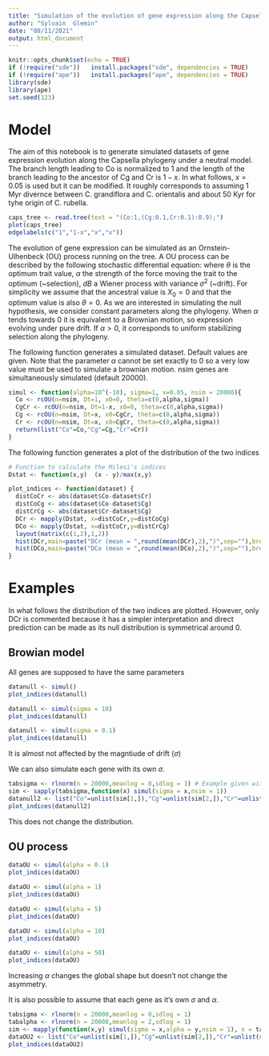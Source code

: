 ```yaml
---
title: "Simulation of the evolution of gene expression along the Capsella phylogeny"
author: "Sylvain  Glemin"
date: "08/11/2021"
output: html_document
---
```


```r
knitr::opts_chunk$set(echo = TRUE)
if (!require("sde"))   install.packages("sde", dependencies = TRUE)
if (!require("ape"))   install.packages("ape", dependencies = TRUE)
library(sde)
library(ape)
set.seed(123)
```

# Model

The aim of this notebook is to generate simulated datasets of gene expression evolution along the Capsella phylogeny under a neutral model. The branch length leading to Co is normalized to $1$ and the length of the branch leading to the ancestor of Cg and Cr is $1-x$. In what follows, $x=0.05$ is used but it can be modified. It roughly corresponds to assuming 1 Myr divernce between C. grandiflora and C. orientalis and about 50 Kyr for tyhe origin of C. rubella.

```r
caps_tree <- read.tree(text = "(Co:1,(Cg:0.1,Cr:0.1):0.9);")
plot(caps_tree)
edgelabels(c("1","1-x","x","x"))
```


The evolution of gene expression can be simulated as an Ornstein-Ulhenbeck (OU) process running on the tree. A OU process can be described by the following stochastic differential equation:
\begin{equation}
  dX = \alpha(\theta - X) + \sigma dB
\end{equation}
where $\theta$ is the optimum trait value, $\alpha$ the strength of the force moving the trait to the optimum (~selection), $dB$ a Wiener process with variance $\sigma^2$ (~drift).
For simplicity we assume that the ancestral value is $X_0 = 0$ and that the optimum value is also $\theta = 0$. As we are interested in simulating the null hypothesis, we consider constant parameters along the phylogeny. When $\alpha$ tends towards 0 it is equivalent to a Brownian motion, so expression evolving under pure drift. If $\alpha >0$, it corresponds to uniform stabilizing selection along the phylogeny.

The following function generates a simulated dataset.
Default values are given. Note that the parameter $\alpha$ cannot be set exactly to 0 so a very low value must be used to simulate a brownian motion. nsim genes are simultaneously simulated (default 20000).

```r
simul <- function(alpha=10^(-10), sigma=1, x=0.05, nsim = 20000){
  Co <- rcOU(n=nsim, Dt=1, x0=0, theta=c(0,alpha,sigma))
  CgCr <- rcOU(n=nsim, Dt=1-x, x0=0, theta=c(0,alpha,sigma))
  Cg <- rcOU(n=nsim, Dt=x, x0=CgCr, theta=c(0,alpha,sigma))
  Cr <- rcOU(n=nsim, Dt=x, x0=CgCr, theta=c(0,alpha,sigma))
  return(list("Co"=Co,"Cg"=Cg,"Cr"=Cr))
}
```


The following function generates a plot of the distribution of the two indices
```r
# Function to calculate the Milesi's indices
Dstat <- function(x,y)  (x - y)/max(x,y)

plot_indices <- function(dataset) {
  distCoCr <- abs(dataset$Co-dataset$Cr)
  distCoCg <- abs(dataset$Co-dataset$Cg)
  distCrCg <- abs(dataset$Cr-dataset$Cg)
  DCr <- mapply(Dstat, x=distCoCr,y=distCoCg)
  DCo <- mapply(Dstat, x=distCoCr,y=distCrCg)
  layout(matrix(c(1,2),1,2))
  hist(DCr,main=paste("DCr (mean = ",round(mean(DCr),2),")",sep=""),breaks=50)
  hist(DCo,main=paste("DCo (mean = ",round(mean(DCo),2),")",sep=""),breaks=50)
}
```


# Examples

In what follows the distribution of the two indices are plotted. However, only DCr is commented because it has a simpler interpretation and direct prediction can be made as its null distribution is symmetrical around 0.

## Browian model

All genes are supposed to have the same parameters

```r
datanull <- simul()
plot_indices(datanull)

datanull <- simul(sigma = 10)
plot_indices(datanull)

datanull <- simul(sigma = 0.1)
plot_indices(datanull)
```
It is almost not affected by the magntiude of drift ($\sigma$)

We can also simulate each gene with its own $\sigma$.

```r
tabsigma <- rlnorm(n = 20000,meanlog = 0,sdlog = 1) # Example given with sigma drawn in a log-normal distribution. Can be anything, including emprical values
sim <- sapply(tabsigma,function(x) simul(sigma = x,nsim = 1))
datanull2 <- list("Co"=unlist(sim[1,]),"Cg"=unlist(sim[2,]),"Cr"=unlist(sim[3,]))
plot_indices(datanull2)
```

This does not change the distribution.


## OU process

```r
dataOU <- simul(alpha = 0.1)
plot_indices(dataOU)

dataOU <- simul(alpha = 1)
plot_indices(dataOU)

dataOU <- simul(alpha = 5)
plot_indices(dataOU)

dataOU <- simul(alpha = 10)
plot_indices(dataOU)

dataOU <- simul(alpha = 50)
plot_indices(dataOU)
```


Increasing $\alpha$ changes the global shape but doesn't not change the asymmetry.

It is also possible to assume that each gene as it's own $\sigma$ and $\alpha$.

```r
tabsigma <- rlnorm(n = 20000,meanlog = 0,sdlog = 1)
tabalpha <- rlnorm(n = 20000,meanlog = 2,sdlog = 1)
sim <- mapply(function(x,y) simul(sigma = x,alpha = y,nsim = 1), x = tabsigma, y=tabalpha)
dataOU2 <- list("Co"=unlist(sim[1,]),"Cg"=unlist(sim[2,]),"Cr"=unlist(sim[3,]))
plot_indices(dataOU2)
```


